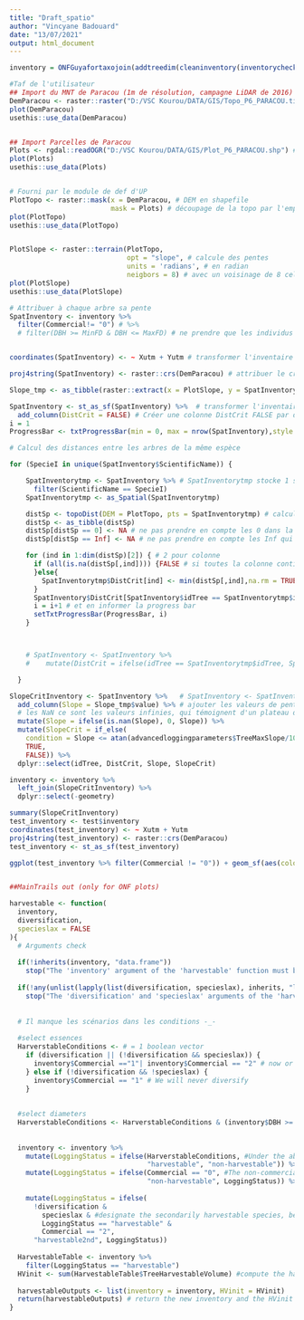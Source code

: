 ```yaml
---
title: "Draft_spatio"
author: "Vincyane Badouard"
date: "13/07/2021"
output: html_document
---
```

```r
inventory = ONFGuyafortaxojoin(addtreedim(cleaninventory(inventorycheckformat(Paracou6_2016))))

#Taf de l'utilisateur
## Import du MNT de Paracou (1m de résolution, campagne LiDAR de 2016) ----
DemParacou <- raster::raster("D:/VSC Kourou/DATA/GIS/Topo_P6_PARACOU.tif") # MNT (altitude)
plot(DemParacou)
usethis::use_data(DemParacou)


## Import Parcelles de Paracou
Plots <- rgdal::readOGR("D:/VSC Kourou/DATA/GIS/Plot_P6_PARACOU.shp") # limites du plot
plot(Plots)
usethis::use_data(Plots)



```
```r
# Fourni par le module de def d'UP
PlotTopo <- raster::mask(x = DemParacou, # DEM en shapefile
                         mask = Plots) # découpage de la topo par l'emprise du plot
plot(PlotTopo)
usethis::use_data(PlotTopo)


PlotSlope <- raster::terrain(PlotTopo, 
                             opt = "slope", # calcule des pentes 
                             units = 'radians', # en radian
                             neigbors = 8) # avec un voisinage de 8 cellules
plot(PlotSlope)
usethis::use_data(PlotSlope)

```

```r
# Attribuer à chaque arbre sa pente
SpatInventory <- inventory %>% 
  filter(Commercial!= "0") # %>% 
  # filter(DBH >= MinFD & DBH <= MaxFD) # ne prendre que les individus d'sp commerciales, le temps de calcul est déjà bien assez long


coordinates(SpatInventory) <- ~ Xutm + Yutm # transformer l'inventaire en objet spatialisé en en informant les coordonnées

proj4string(SpatInventory) <- raster::crs(DemParacou) # attribuer le crs de Paracou à notre inventaire spatialisé

Slope_tmp <- as_tibble(raster::extract(x = PlotSlope, y = SpatInventory)) # extrait les valeurs de pentes pour les points spatialisés de l'inventaire

SpatInventory <- st_as_sf(SpatInventory) %>%  # transformer l'inventaire spatialisé en objet sf
  add_column(DistCrit = FALSE) # Créer une colonne DistCrit FALSE par défaut
i = 1
ProgressBar <- txtProgressBar(min = 0, max = nrow(SpatInventory),style = 3) # barre de progression du calcul

# Calcul des distances entre les arbres de la même espèce

for (SpecieI in unique(SpatInventory$ScientificName)) {

    SpatInventorytmp <- SpatInventory %>% # SpatInventorytmp stocke 1 seul résulat, celui de chaque tour
      filter(ScientificName == SpecieI)
    SpatInventorytmp <- as_Spatial(SpatInventorytmp)

    distSp <- topoDist(DEM = PlotTopo, pts = SpatInventorytmp) # calcul des distances
    distSp <- as_tibble(distSp)
    distSp[distSp == 0] <- NA # ne pas prendre en compte les 0 dans la matrice, qui sont les dist de l'arbre à lui-même.
    distSp[distSp == Inf] <- NA # ne pas prendre en compte les Inf qui sont les arbres hors de parcelle.

    for (ind in 1:dim(distSp)[2]) { # 2 pour colonne
      if (all(is.na(distSp[,ind]))) {FALSE # si toutes la colonne contient des NA c'est un Inf donc on ne le veut pas
      }else{
        SpatInventorytmp$DistCrit[ind] <- min(distSp[,ind],na.rm = TRUE) < advancedloggingparameters$IsolateTreeMinDistance # si la distance minimale à ses congénaires est < 100, il est exploitable
      }
      SpatInventory$DistCrit[SpatInventory$idTree == SpatInventorytmp$idTree[ind]] <- SpatInventorytmp$DistCrit[ind]
      i = i+1 # et en informer la progress bar
      setTxtProgressBar(ProgressBar, i)
    }



    # SpatInventory <- SpatInventory %>%
    #    mutate(DistCrit = ifelse(idTree == SpatInventorytmp$idTree, SpatInventorytmp$DistCrit, DistCrit)) # donner l'info à l'inventaire sp par sp

  }

SlopeCritInventory <- SpatInventory %>%   # SpatInventory <- SpatInventory before
  add_column(Slope = Slope_tmp$value) %>% # ajouter les valeurs de pentes par arbre
  # les NaN ce sont les valeurs infinies, qui témoignent d'un plateau donc pente = 0
  mutate(Slope = ifelse(is.nan(Slope), 0, Slope)) %>% 
  mutate(SlopeCrit = if_else(
    condition = Slope <= atan(advancedloggingparameters$TreeMaxSlope/100), # si pente <= 22% l'arbre est exploitable (on est en radian)
    TRUE,
    FALSE)) %>% 
  dplyr::select(idTree, DistCrit, Slope, SlopeCrit)

inventory <- inventory %>% 
  left_join(SlopeCritInventory) %>% 
  dplyr::select(-geometry)

summary(SlopeCritInventory)
test_inventory <- test$inventory
coordinates(test_inventory) <- ~ Xutm + Yutm
proj4string(test_inventory) <- raster::crs(DemParacou)
test_inventory <- st_as_sf(test_inventory)

ggplot(test_inventory %>% filter(Commercial != "0")) + geom_sf(aes(color = LoggingStatus == "harvestable"))


##MainTrails out (only for ONF plots)

```

```r
harvestable <- function(
  inventory,
  diversification,
  specieslax = FALSE
){
  # Arguments check
  
  if(!inherits(inventory, "data.frame"))
    stop("The 'inventory' argument of the 'harvestable' function must be a data.frame")
  
  if(!any(unlist(lapply(list(diversification, specieslax), inherits, "logical"))))
    stop("The 'diversification' and 'specieslax' arguments of the 'harvestable' function must be logical") # any() don't take a list
  
  
  # Il manque les scénarios dans les conditions -_-
  
  #select essences
  HarverstableConditions <- # = 1 boolean vector
    if (diversification || (!diversification && specieslax)) {
      inventory$Commercial =="1"| inventory$Commercial == "2" # now or maybe after we will diversify
    } else if (!diversification && !specieslax) {
      inventory$Commercial == "1" # We will never diversify
    }
  
  
  #select diameters
  HarverstableConditions <- HarverstableConditions & (inventory$DBH >= inventory$MinFD & inventory$DBH <= inventory$MaxFD) # harvestable individuals, accord by their DBH
  
  
  inventory <- inventory %>%
    mutate(LoggingStatus = ifelse(HarverstableConditions, #Under the above criteria, designate the harvestable species
                                  "harvestable", "non-harvestable")) %>%
    mutate(LoggingStatus = ifelse(Commercial == "0", #The non-commercial species are non-harvestable.
                                  "non-harvestable", LoggingStatus)) %>%
    
    mutate(LoggingStatus = ifelse(
      !diversification &
        specieslax & #designate the secondarily harvestable species, because diversification only if necessary
        LoggingStatus == "harvestable" &
        Commercial == "2",
      "harvestable2nd", LoggingStatus))
  
  HarvestableTable <- inventory %>%
    filter(LoggingStatus == "harvestable")
  HVinit <- sum(HarvestableTable$TreeHarvestableVolume) #compute the harvestable volume in the plot for these criteria
  
  harvestableOutputs <- list(inventory = inventory, HVinit = HVinit)
  return(harvestableOutputs) # return the new inventory and the HVinit
}

```


